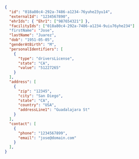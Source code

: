 ```json
{
  "id": "018a80c4-292a-7486-a1234-76yuhe23yu14",
  "externalId": "1234567890",
  "ehrIds": { "Ehr1": ["987654321"] },
  "facilityIds": ["018a80c4-292a-7486-a1234-9uiu76yhe234"]
  "firstName": "Jose",
  "lastName": "Juarez",
  "dob": "1951-05-05",
  "genderAtBirth": "M",
  "personalIdentifiers": [
    {
      "type": "driversLicense",
      "state": "CA",
      "value": "51227265"
    }
  ],
  "address": [
    {
      "zip": "12345",
      "city": "San Diego",
      "state": "CA",
      "country": "USA",
      "addressLine1": "Guadalajara St"
    }
  ],
  "contact": [
    {
      "phone": "1234567899",
      "email": "jose@domain.com"
    }
  ],
}
```

